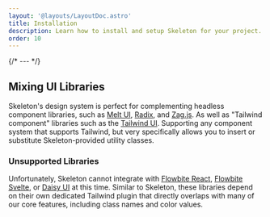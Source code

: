 ```yaml
---
layout: '@layouts/LayoutDoc.astro'
title: Installation
description: Learn how to install and setup Skeleton for your project.
order: 10
---
```




{/* --- */}

<NavGrid collection="docs" path="installation/" classes="md:grid-cols-2" />

## Mixing UI Libraries

Skeleton's design system is perfect for complementing headless component libraries, such as [Melt UI](https://www.melt-ui.com/), [Radix](https://www.radix-ui.com/), and [Zag.js](https://zagjs.com/). As well as "Tailwind component" libraries such as the [Tailwind UI](https://tailwindui.com/). Supporting any component system that supports Tailwind, but very specifically allows you to insert or substitute Skeleton-provided utility classes.

### Unsupported Libraries

Unfortunately, Skeleton cannot integrate with [Flowbite React](https://flowbite-react.com/), [Flowbite Svelte](https://flowbite-svelte.com/), or [Daisy UI](https://daisyui.com/) at this time. Similar to Skeleton, these libraries depend on their own dedicated Tailwind plugin that directly overlaps with many of our core features, including class names and color values.
